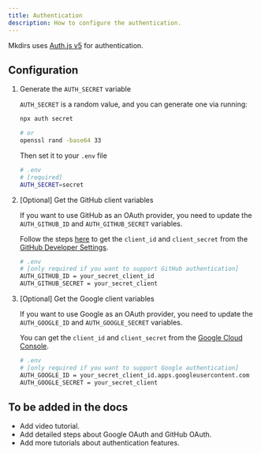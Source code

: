 ```yaml
---
title: Authentication
description: How to configure the authentication.
---
```



Mkdirs uses [Auth.js v5](https://authjs.dev/) for authentication.

## Configuration

<Steps>

1. Generate the `AUTH_SECRET` variable

    `AUTH_SECRET` is a random value, and you can generate one via running:

    ```bash
    npx auth secret

    # or
    openssl rand -base64 33
    ```

    Then set it to your `.env` file

    ```bash
    # .env
    # [required]
    AUTH_SECRET=secret
    ```

2. [Optional] Get the GitHub client variables

    If you want to use GitHub as an OAuth provider, you need to update the `AUTH_GITHUB_ID` and `AUTH_GITHUB_SECRET` variables.

    Follow the steps [here](https://authjs.dev/guides/configuring-github) to get the `client_id` and `client_secret` from the [GitHub Developer Settings](https://github.com/settings/developers).

    ```bash
    # .env
    # [only required if you want to support GitHub authentication]
    AUTH_GITHUB_ID = your_secret_client_id
    AUTH_GITHUB_SECRET = your_secret_client
    ```

3. [Optional] Get the Google client variables

    If you want to use Google as an OAuth provider, you need to update the `AUTH_GOOGLE_ID` and `AUTH_GOOGLE_SECRET` variables.

    You can get the `client_id` and `client_secret` from the [Google Cloud Console](https://console.cloud.google.com/apis/credentials).

    ```bash
    # .env
    # [only required if you want to support Google authentication]
    AUTH_GOOGLE_ID = your_secret_client_id.apps.googleusercontent.com
    AUTH_GOOGLE_SECRET = your_secret_client
    ```

</Steps>

## To be added in the docs

- Add video tutorial.
- Add detailed steps about Google OAuth and GitHub OAuth.
- Add more tutorials about authentication features.
